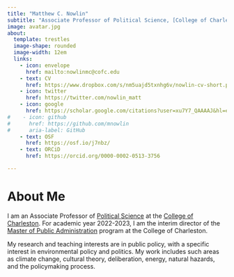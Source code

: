 ```yaml
---
title: "Matthew C. Nowlin"
subtitle: "Associate Professor of Political Science, [College of Charleston](https://cofc.edu/)"
image: avatar.jpg
about: 
  template: trestles
  image-shape: rounded
  image-width: 12em
  links:
    - icon: envelope
      href: mailto:nowlinmc@cofc.edu
    - text: CV
      href: https://www.dropbox.com/s/nm5uajd5txnhg6v/nowlin-cv-short.pdf?dl=0
    - icon: twitter
      href: https://twitter.com/nowlin_matt
    - icon: google
      href: https://scholar.google.com/citations?user=xu7Y7_QAAAAJ&hl=en
#    - icon: github
#      href: https://github.com/mnowlin
#      aria-label: GitHub
    - text: OSF
      href: https://osf.io/j7nbz/
    - text: ORCiD
      href: https://orcid.org/0000-0002-0513-3756

---
```


# About Me 

I am an Associate Professor of [Political Science](http://polisci.cofc.edu/) at the [College of Charleston](http://cofc.edu/). For academic year 2022-2023, I am the interim director of the [Master of Public Administration](https://puba.cofc.edu/) program at the College of Charleston.  

My research and teaching interests are in public policy, with a specific interest in environmental policy and politics. My work includes such areas as climate change, cultural theory, deliberation, energy, natural hazards, and the policymaking process.

